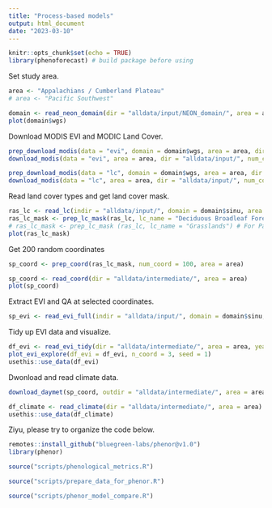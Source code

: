 ```yaml
---
title: "Process-based models"
output: html_document
date: "2023-03-10"
---
```


```r
knitr::opts_chunk$set(echo = TRUE)
library(phenoforecast) # build package before using
```

Set study area.
```r
area <- "Appalachians / Cumberland Plateau"
# area <- "Pacific Southwest"

domain <- read_neon_domain(dir = "alldata/input/NEON_domain/", area = area)
plot(domain$wgs)
```

Download MODIS EVI and MODIC Land Cover.
```r
prep_download_modis(data = "evi", domain = domain$wgs, area = area, dir = "alldata/input/")
download_modis(data = "evi", area = area, dir = "alldata/input/", num_cores = 36)

prep_download_modis(data = "lc", domain = domain$wgs, area = area, dir = "alldata/input/")
download_modis(data = "lc", area = area, dir = "alldata/input/", num_cores = 36)
```

Read land cover types and get land cover mask.
```r
ras_lc <- read_lc(indir = "alldata/input/", domain = domain$sinu, area = area, outdir = "alldata/intermediate/")
ras_lc_mask <- prep_lc_mask(ras_lc, lc_name = "Deciduous Broadleaf Forests") # For Appalachians
# ras_lc_mask <- prep_lc_mask (ras_lc, lc_name = "Grasslands") # For Pacific Southwest
plot(ras_lc_mask)
```

Get 200 random coordinates 
```r
sp_coord <- prep_coord(ras_lc_mask, num_coord = 100, area = area)
```

```r
sp_coord <- read_coord(dir = "alldata/intermediate/", area = area)
plot(sp_coord)
```

Extract EVI and QA at selected coordinates.
```r
sp_evi <- read_evi_full(indir = "alldata/input/", domain = domain$sinu, area = area, sp_coord = sp_coord, outdir = "alldata/intermediate/", num_cores = 35)
```

Tidy up EVI data and visualize.
```r
df_evi <- read_evi_tidy(dir = "alldata/intermediate/", area = area, year_forecast = 2018)
plot_evi_explore(df_evi = df_evi, n_coord = 3, seed = 1)
usethis::use_data(df_evi)
```

Dwonload and read climate data.
```r
download_daymet(sp_coord, outdir = "alldata/intermediate/", area = area, num_cores = 35)
```

```r
df_climate <- read_climate(dir = "alldata/intermediate/", area = area)
usethis::use_data(df_climate)
```

Ziyu, please try to organize the code below.
```r
remotes::install_github("bluegreen-labs/phenor@v1.0")
library(phenor)
```

```r
source("scripts/phenological_metrics.R")
```

```r
source("scripts/prepare_data_for_phenor.R")
```

```r
source("scripts/phenor_model_compare.R")
```
